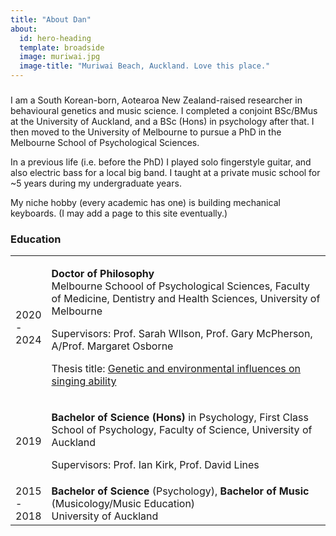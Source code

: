 ```yaml
---
title: "About Dan"
about:
  id: hero-heading
  template: broadside
  image: muriwai.jpg
  image-title: "Muriwai Beach, Auckland. Love this place."
---
```


###   {#hero-heading}

I am a South Korean-born, Aotearoa New Zealand-raised researcher in behavioural genetics and music science. I completed a conjoint BSc/BMus at the University of Auckland, and a BSc (Hons) in psychology after that. I then moved to the University of Melbourne to pursue a PhD in the Melbourne School of Psychological Sciences.

In a previous life (i.e. before the PhD) I played solo fingerstyle guitar, and also electric bass for a local big band. I taught at a private music school for \~5 years during my undergraduate years.

My niche hobby (every academic has one) is building mechanical keyboards. (I may add a page to this site eventually.)

### Education

+-------------+--------------------------------------------------------------------------------------------------------------------------+
| 2020 - 2024 | **Doctor of Philosophy**\                                                                                                |
|             | Melbourne Schoool of Psychological Sciences, Faculty of Medicine, Dentistry and Health Sciences, University of Melbourne |
|             |                                                                                                                          |
|             | Supervisors: Prof. Sarah WIlson, Prof. Gary McPherson, A/Prof. Margaret Osborne                                          |
|             |                                                                                                                          |
|             | Thesis title: [Genetic and environmental influences on singing ability](https://hdl.handle.net/11343/355938)             |
+-------------+--------------------------------------------------------------------------------------------------------------------------+
| 2019        | **Bachelor of Science (Hons)** in Psychology, First Class\                                                               |
|             | School of Psychology, Faculty of Science, University of Auckland                                                         |
|             |                                                                                                                          |
|             | Supervisors: Prof. Ian Kirk, Prof. David Lines                                                                           |
+-------------+--------------------------------------------------------------------------------------------------------------------------+
| 2015 - 2018 | **Bachelor of Science** (Psychology), **Bachelor of Music** (Musicology/Music Education)\                                |
|             | University of Auckland                                                                                                   |
+-------------+--------------------------------------------------------------------------------------------------------------------------+
